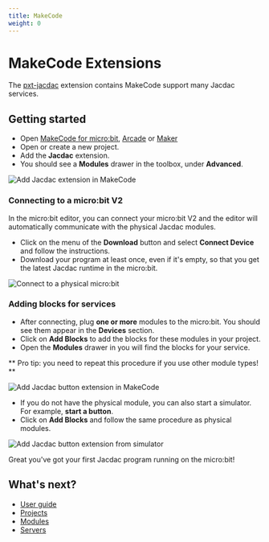 ```yaml
---
title: MakeCode
weight: 0
---
```


# MakeCode Extensions

The [pxt-jacdac](https://github.com/microsoft/pxt-jacdac) extension contains MakeCode support many Jacdac services.

## Getting started

-   Open [MakeCode for micro:bit](https://makecode.microbit.org/), [Arcade](https://arcade.makecode.com/) or [Maker](https://maker.makecode.com/)
-   Open or create a new project.
-   Add the **Jacdac** extension.
-   You should see a **Modules** drawer in the toolbox, under **Advanced**.

![Add Jacdac extension in MakeCode](./makecode/addjacdac.gif)

### Connecting to a micro:bit V2

In the micro:bit editor, you can connect your micro:bit V2 and the editor will automatically communicate with the physical Jacdac modules.

-   Click on the menu of the **Download** button and select **Connect Device** and follow the instructions.
-   Download your program at least once, even if it's empty, so that you get the latest Jacdac runtime in the micro:bit.

![Connect to a physical micro:bit](./makecode/connectmicrobit.gif)

### Adding blocks for services

-   After connecting, plug **one or more** modules to the micro:bit. You should see them appear in the **Devices** section.
-   Click on **Add Blocks** to add the blocks for these modules in your project.
-   Open the **Modules** drawer in you will find the blocks for your service.

** Pro tip: you need to repeat this procedure if you use other module types! **

![Add Jacdac button extension in MakeCode](./makecode/addmodule.gif)

-   If you do not have the physical module, you can also start a simulator. For example, **start a button**.
-   Click on **Add Blocks** and follow the same procedure as physical modules.

![Add Jacdac button extension from simulator](./makecode/addbutton.gif)

Great you've got your first Jacdac program running on the micro:bit!

## What's next?

-   [User guide](/clients/makecode/user-guide/)
-   [Projects](/clients/makecode/projects/)
-   [Modules](/clients/makecode/modules/)
-   [Servers](/clients/makecode/servers/)
